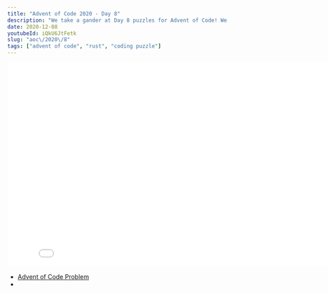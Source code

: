 ```yaml
---
title: "Advent of Code 2020 - Day 8"
description: "We take a gander at Day 8 puzzles for Advent of Code! We ended up being able to solve both parts with some good ol' splits and enums."
date: 2020-12-08
youtubeId: iQkU6JtFetk
slug: "aoc\/2020\/8"
tags: ["advent of code", "rust", "coding puzzle"]
---
```


<div style={{
  height: '0px',
  width: '100%',
  paddingBottom: '56.25%',
  position: 'relative'
}}>
<iframe width="832" height="468" src={`https://www.youtube.com/embed/${this.props.youtubeId}`} frameborder="0" allow="accelerometer; autoplay; clipboard-write; encrypted-media; gyroscope; picture-in-picture" allowfullscreen></iframe>
</div>

- [Advent of Code Problem](https://adventofcode.com/2020/day/8)
- 